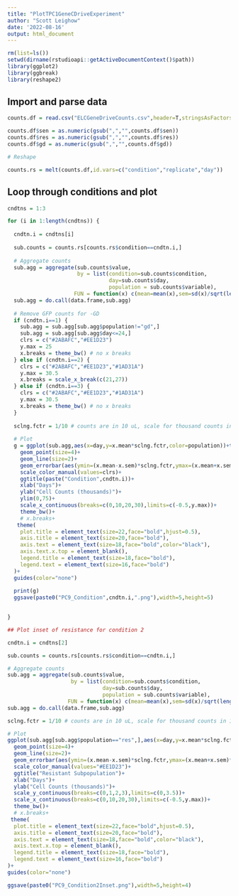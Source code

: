 ```yaml
---
title: "PlotTPC1GeneCDriveExperiment"
author: "Scott Leighow"
date: '2022-08-16'
output: html_document
---
```


```r
rm(list=ls())
setwd(dirname(rstudioapi::getActiveDocumentContext()$path))
library(ggplot2)
library(ggbreak)
library(reshape2)
```


## Import and parse data

```r
counts.df = read.csv("ELCGeneDriveCounts.csv",header=T,stringsAsFactors=F)

counts.df$sen = as.numeric(gsub(",","",counts.df$sen))
counts.df$res = as.numeric(gsub(",","",counts.df$res))
counts.df$gd = as.numeric(gsub(",","",counts.df$gd))

# Reshape

counts.rs = melt(counts.df,id.vars=c("condition","replicate","day"))

```

## Loop through conditions and plot

```r

cndtns = 1:3

for (i in 1:length(cndtns)) {
  
  cndtn.i = cndtns[i]
  
  sub.counts = counts.rs[counts.rs$condition==cndtn.i,]
  
  # Aggregate counts
  sub.agg = aggregate(sub.counts$value,
                      by = list(condition=sub.counts$condition,
                                day=sub.counts$day,
                                population = sub.counts$variable),
                     FUN = function(x) c(mean=mean(x),sem=sd(x)/sqrt(length(x))))
  sub.agg = do.call(data.frame,sub.agg)
  
  # Remove GFP counts for -GD
  if (cndtn.i==1) {
    sub.agg = sub.agg[sub.agg$population!="gd",]
    sub.agg = sub.agg[sub.agg$day<=24,]
    clrs = c("#2ABAFC","#EE1D23")
    y.max = 25
    x.breaks = theme_bw() # no x breaks
  } else if (cndtn.i==2) {
    clrs = c("#2ABAFC","#EE1D23","#1AD31A")
    y.max = 30.5
    x.breaks = scale_x_break(c(21,27))
  } else if (cndtn.i==3) {
    clrs = c("#2ABAFC","#EE1D23","#1AD31A")
    y.max = 30.5
    x.breaks = theme_bw() # no x breaks
  }
  
  sclng.fctr = 1/10 # counts are in 10 uL, scale for thousand counts in 1 mL
  
  # Plot
  g = ggplot(sub.agg,aes(x=day,y=x.mean*sclng.fctr,color=population))+theme_bw()+
    geom_point(size=4)+
    geom_line(size=2)+
    geom_errorbar(aes(ymin=(x.mean-x.sem)*sclng.fctr,ymax=(x.mean+x.sem)*sclng.fctr),width=0.5,size=1.25)+
    scale_color_manual(values=clrs)+
    ggtitle(paste("Condition",cndtn.i))+
    xlab("Days")+
    ylab("Cell Counts (thousands)")+
    ylim(0,75)+
    scale_x_continuous(breaks=c(0,10,20,30),limits=c(-0.5,y.max))+
    theme_bw()+
    # x.breaks+
   theme(
    plot.title = element_text(size=22,face="bold",hjust=0.5),
    axis.title = element_text(size=20,face="bold"),
    axis.text = element_text(size=18,face="bold",color="black"),
    axis.text.x.top = element_blank(),
    legend.title = element_text(size=18,face="bold"),
    legend.text = element_text(size=16,face="bold")
  )+
  guides(color="none")
  
  print(g)
  ggsave(paste0("PC9_Condition",cndtn.i,".png"),width=5,height=5)

  
}

```



```r
## Plot inset of resistance for condition 2

cndtn.i = cndtns[2]

sub.counts = counts.rs[counts.rs$condition==cndtn.i,]

# Aggregate counts
sub.agg = aggregate(sub.counts$value,
                    by = list(condition=sub.counts$condition,
                              day=sub.counts$day,
                              population = sub.counts$variable),
                   FUN = function(x) c(mean=mean(x),sem=sd(x)/sqrt(length(x))))
sub.agg = do.call(data.frame,sub.agg)

sclng.fctr = 1/10 # counts are in 10 uL, scale for thousand counts in 1 mL

# Plot
ggplot(sub.agg[sub.agg$population=="res",],aes(x=day,y=x.mean*sclng.fctr,color=population))+theme_bw()+
  geom_point(size=4)+
  geom_line(size=2)+
  geom_errorbar(aes(ymin=(x.mean-x.sem)*sclng.fctr,ymax=(x.mean+x.sem)*sclng.fctr),width=0.5,size=1.25)+
  scale_color_manual(values="#EE1D23")+
  ggtitle("Resistant Subpopulation")+
  xlab("Days")+
  ylab("Cell Counts (thousands)")+
  scale_y_continuous(breaks=c(0,1,2,3),limits=c(0,3.5))+
  scale_x_continuous(breaks=c(0,10,20,30),limits=c(-0.5,y.max))+
  theme_bw()+
  # x.breaks+
 theme(
  plot.title = element_text(size=22,face="bold",hjust=0.5),
  axis.title = element_text(size=20,face="bold"),
  axis.text = element_text(size=18,face="bold",color="black"),
  axis.text.x.top = element_blank(),
  legend.title = element_text(size=18,face="bold"),
  legend.text = element_text(size=16,face="bold")
)+
guides(color="none")

ggsave(paste0("PC9_Condition2Inset.png"),width=5,height=4)

```

